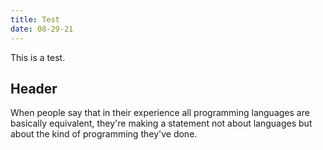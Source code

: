 ```yaml
---
title: Test
date: 08-29-21
---
```


This is a test.

## Header

When people say that in their experience all programming languages are basically equivalent, they're making a statement not about languages but about the kind of programming they've done.
